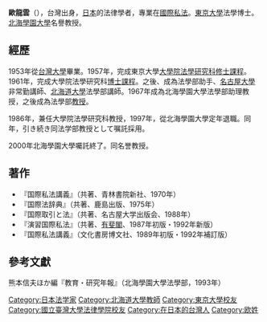 {{blpsources|time=2015-11-24T02:37:33+00:00}}
'''歐龍雲'''（{{bd|1929年|||}}），台灣出身，[[日本|日本]]的法律學者，專業在[[國際私法|國際私法]]。[[東京大學|東京大學]]法學博士。[[北海學園大學|北海學園大學]]名譽教授。

== 經歷 ==
1953年從[[國立臺灣大學|台灣大學]]畢業。1957年，完成東京大學[[研究所|大學院]][[法学|法學研究科]][[硕士|修士課程]]。1961年，完成大學院法學研究科[[博士|博士課程]]。之後、成為法學部助手、[[名古屋大學|名古屋大學]]非常勤講師、[[北海道大學|北海道大學]]法學部講師。1967年成為北海學園大學法學部助理教授，之後成為法學部[[教授|教授]]。

1986年，兼任大學院法學研究科教授，1997年，從北海學園大學定年退職。同年，引き続き同法学部教授として嘱託採用。

2000年北海學園大學囑託終了。同名誉教授。

== 著作 ==
* 『国際私法講義』（共著、青林書院新社、1970年）
* 『国際法辞典』（共著、鹿島出版、1975年）
* 『国際取引と法』（共著、名古屋大学出版会、1988年）
* 『演習国際私法』（共著、[[有斐閣|有斐閣]]、1987年初版・1992年新版）
* 『国際私法講義』（文化書房博文社、1989年初版・1992年補訂版）

== 參考文獻 ==
熊本信夫ほか編『教育・研究年報』（北海學園大學法學部，1993年）

[[Category:日本法学家|Category:日本法学家]]
[[Category:北海道大學教師|Category:北海道大學教師]]
[[Category:東京大學校友|Category:東京大學校友]]
[[Category:國立臺灣大學法律學院校友|Category:國立臺灣大學法律學院校友]]
[[Category:在日本的台灣人|Category:在日本的台灣人]]
[[Category:欧姓|Category:欧姓]]